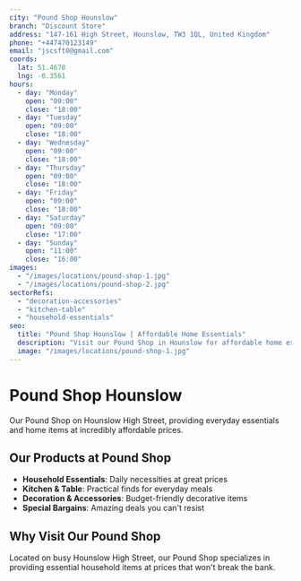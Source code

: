 ```yaml
---
city: "Pound Shop Hounslow"
branch: "Discount Store"
address: "147-161 High Street, Hounslow, TW3 1QL, United Kingdom"
phone: "+447470123149"
email: "jscsft0@gmail.com"
coords:
  lat: 51.4678
  lng: -0.3561
hours:
  - day: "Monday"
    open: "09:00"
    close: "18:00"
  - day: "Tuesday"
    open: "09:00"
    close: "18:00"
  - day: "Wednesday"
    open: "09:00"
    close: "18:00"
  - day: "Thursday"
    open: "09:00"
    close: "18:00"
  - day: "Friday"
    open: "09:00"
    close: "18:00"
  - day: "Saturday"
    open: "09:00"
    close: "17:00"
  - day: "Sunday"
    open: "11:00"
    close: "16:00"
images:
  - "/images/locations/pound-shop-1.jpg"
  - "/images/locations/pound-shop-2.jpg"
sectorRefs:
  - "decoration-accessories"
  - "kitchen-table"
  - "household-essentials"
seo:
  title: "Pound Shop Hounslow | Affordable Home Essentials"
  description: "Visit our Pound Shop in Hounslow for affordable home essentials and great value household items."
  image: "/images/locations/pound-shop-1.jpg"
---
```


# Pound Shop Hounslow

Our Pound Shop on Hounslow High Street, providing everyday essentials and home items at incredibly affordable prices.

## Our Products at Pound Shop

- **Household Essentials**: Daily necessities at great prices
- **Kitchen & Table**: Practical finds for everyday meals  
- **Decoration & Accessories**: Budget-friendly decorative items
- **Special Bargains**: Amazing deals you can't resist

## Why Visit Our Pound Shop

Located on busy Hounslow High Street, our Pound Shop specializes in providing essential household items at prices that won't break the bank.
